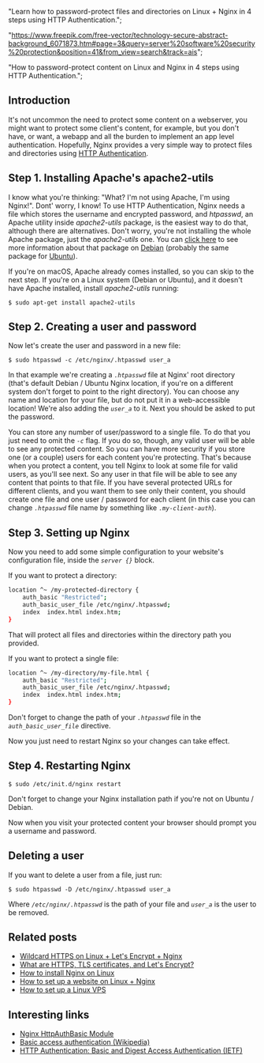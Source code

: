 





  "Learn how to password-protect files and directories on Linux + Nginx in 4 steps using HTTP Authentication.";



  "https://www.freepik.com/free-vector/technology-secure-abstract-background_6071873.htm#page=3&query=server%20software%20security%20protection&position=41&from_view=search&track=ais";







  "How to password-protect content on Linux and Nginx in 4 steps using HTTP Authentication.";




## Introduction

It's not uncommon the need to protect some content on a webserver, you might want to protect some client's content, for example, but you don't have, or want, a webapp and all the burden to implement an app level authentication.
Hopefully, Nginx provides a very simple way to protect files and directories using [HTTP Authentication](http://en.wikipedia.org/wiki/Basic_access_authentication).

<WarningBoxNoRunDollarSign />

## Step 1. Installing Apache's apache2-utils

I know what you're thinking: "What? I'm not using Apache, I'm using Nginx!".
Dont' worry, I know! To use HTTP Authentication, Nginx needs a file which stores the username and encrypted password, and _htpasswd_, an Apache utility inside _apache2-utils_ package, is the easiest way to do that, although there are alternatives.
Don't worry, you're not installing the whole Apache package, just the _apache2-utils_ one.
You can [click here](https://packages.debian.org/sid/apache2-utils) to see more information about that package on [Debian](https://www.debian.org/) (probably the same package for [Ubuntu](http://www.ubuntu.com/)).

If you're on macOS, Apache already comes installed, so you can skip to the next step.
If you're on a Linux system (Debian or Ubuntu), and it doesn't have Apache installed, install _apache2-utils_ running:

```shell
$ sudo apt-get install apache2-utils
```

## Step 2. Creating a user and password

Now let's create the user and password in a new file:

```shell
$ sudo htpasswd -c /etc/nginx/.htpasswd user_a
```

In that example we're creating a _`.htpasswd`_ file at Nginx' root directory (that's default Debian / Ubuntu Nginx location, if you're on a different system don't forget to point to the right directory).
You can choose any name and location for your file, but do not put it in a web-accessible location!
We're also adding the _`user_a`_ to it.
Next you should be asked to put the password.

You can store any number of user/password to a single file.
To do that you just need to omit the _`-c`_ flag.
If you do so, though, any valid user will be able to see any protected content.
So you can have more security if you store one (or a couple) users for each content you're protecting.
That's because when you protect a content, you tell Nginx to look at some file for valid users, as you'll see next.
So any user in that file will be able to see any content that points to that file.
If you have several protected URLs for different clients, and you want them to see only their content, you should create one file and one user / password for each client (in this case you can change _`.htpasswd`_ file name by something like _`.my-client-auth`_).

## Step 3. Setting up Nginx

Now you need to add some simple configuration to your website's configuration file, inside the _`server {}`_ block.

If you want to protect a directory:

```bash
location ^~ /my-protected-directory {
    auth_basic "Restricted";
    auth_basic_user_file /etc/nginx/.htpasswd;
    index  index.html index.htm;
}
```

That will protect all files and directories within the directory path you provided.

If you want to protect a single file:

```bash
location ^~ /my-directory/my-file.html {
    auth_basic "Restricted";
    auth_basic_user_file /etc/nginx/.htpasswd;
    index  index.html index.htm;
}
```

Don't forget to change the path of your _`.htpasswd`_ file in the _`auth_basic_user_file`_ directive.

Now you just need to restart Nginx so your changes can take effect.

## Step 4. Restarting Nginx

```shell
$ sudo /etc/init.d/nginx restart
```

Don't forget to change your Nginx installation path if you're not on Ubuntu / Debian.

Now when you visit your protected content your browser should prompt you a username and password.

## Deleting a user

If you want to delete a user from a file, just run:

```shell
$ sudo htpasswd -D /etc/nginx/.htpasswd user_a
```

Where _`/etc/nginx/.htpasswd`_ is the path of your file and _`user_a`_ is the user to be removed.

## Related posts

- [Wildcard HTTPS on Linux + Let's Encrypt + Nginx](/blog/how-to-wildcard-https-tls-linux-lets-encrypt-nginx/)<br />
- [What are HTTPS, TLS certificates, and Let's Encrypt?](/blog/what-are-https-tls-certificates-and-lets-encrypt/)<br />
- [How to install Nginx on Linux](/blog/how-to-install-nginx-tutorial-ubuntu-and-debian/)<br />
- [How to set up a website on Linux + Nginx](/blog/how-to-configure-a-website-on-nginx-and-linux-tutorial/)<br />
- [How to set up a Linux VPS](/blog/how-to-securely-set-up-vps-server-tutorial-ubuntu-and-debian/)

## Interesting links

- [Nginx HttpAuthBasic Module](http://nginx.org/en/docs/http/ngx_http_auth_basic_module.html)<br />
- [Basic access authentication (Wikipedia)](http://en.wikipedia.org/wiki/Basic_access_authentication)<br />
- [HTTP Authentication: Basic and Digest Access Authentication (IETF)](https://www.rfc-editor.org/rfc/rfc2617)
